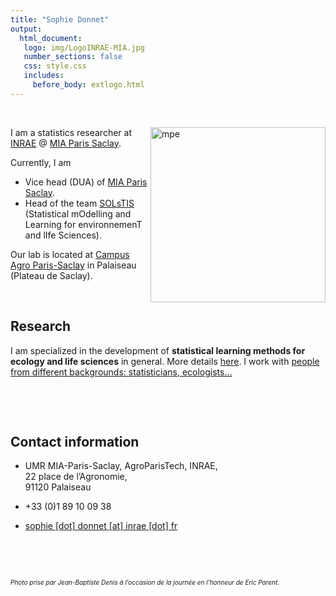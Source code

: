 ```yaml
---
title: "Sophie Donnet"
output: 
  html_document:
   logo: img/LogoINRAE-MIA.jpg
   number_sections: false
   css: style.css
   includes:
     before_body: extlogo.html
---
```


<br>
  

<img src="img/sophie_donnet_profil2022.png" alt="mpe" width = "280px" align="right"> </img>
 
  
I am a statistics researcher at  [INRAE](https://www.inrae.fr/) @ [MIA Paris Saclay](https://www6.inrae.fr/mia-paris).

Currently, I am

  * Vice head (DUA) of [MIA Paris Saclay](https://www6.inrae.fr/mia-paris). 
  * Head of the team [SOLsTIS](https://www6.inrae.fr/mia-paris/Equipes/SOLsTIS) (Statistical mOdelling and Learning for environnemenT and lIfe Sciences).  


Our lab is located at [Campus Agro Paris-Saclay](https://www.agroparistech.fr/lecole/ecole-8-sites/campus-agro-paris-saclay) in Palaiseau (Plateau de Saclay). 


<br>
  
  
## Research 

I am specialized in the development of **statistical learning methods for ecology and life sciences** in general.  More details [here](research.html). I work with [people from different backgrounds: statisticians, ecologists...](collaborators.html)

  
  
 
<br>

<br>
    
## Contact information



- <i class="fas fa-map-marker"></i> UMR MIA-Paris-Saclay, AgroParisTech, INRAE, </br>
  22 place de l’Agronomie, </br>
  91120 Palaiseau</br>
  

- <i class="fa fa-phone"></i> +33 (0)1 89 10 09 38

- <i class="fa fa-at"></i> <a href="mailto:sophie.donnet@inrae.fr
">sophie [dot] donnet  [at] inrae [dot] fr</a>



 
<br>

<br>

    


 <font size="1">  *Photo prise par Jean-Baptiste Denis à l'occasion de la journée en l'honneur de Eric Parent.*  </font >
